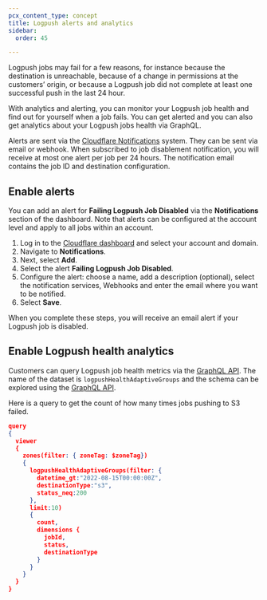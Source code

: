 ```yaml
---
pcx_content_type: concept
title: Logpush alerts and analytics
sidebar:
  order: 45

---
```



Logpush jobs may fail for a few reasons, for instance because the destination is unreachable, because of a change in permissions at the customers’ origin, or because a Logpush job did not complete at least one successful push in the last 24 hour.

With analytics and alerting, you can monitor your Logpush job health and find out for yourself when a job fails. You can get alerted and you can also get analytics about your Logpush jobs health via GraphQL.

Alerts are sent via the [Cloudflare Notifications](/notifications/) system. They can be sent via email or webhook. When subscribed to job disablement notification, you will receive at most one alert per job per 24 hours. The notification email contains the job ID and destination configuration.

<AvailableNotifications product="Logpush" />

## Enable alerts

You can add an alert for **Failing Logpush Job Disabled** via the **Notifications** section of the dashboard. Note that alerts can be configured at the account level and apply to all jobs within an account.

1. Log in to the [Cloudflare dashboard](https://dash.cloudflare.com/) and select your account and domain.
2. Navigate to **Notifications**.
3. Next, select **Add**.
4. Select the alert **Failing Logpush Job Disabled**.
5. Configure the alert: choose a name, add a description (optional), select the notification services, Webhooks and enter the email where you want to be notified.
6. Select **Save**.

When you complete these steps, you will receive an email alert if your Logpush job is disabled.

## Enable Logpush health analytics

Customers can query Logpush job health metrics via the [GraphQL API](/analytics/graphql-api/). The name of the dataset is `logpushHealthAdaptiveGroups` and the schema can be explored using the [GraphQL API](/analytics/graphql-api/getting-started/explore-graphql-schema/).

Here is a query to get the count of how many times jobs pushing to S3 failed.

```json
query
{
  viewer
  {
    zones(filter: { zoneTag: $zoneTag})
    {
      logpushHealthAdaptiveGroups(filter: {
        datetime_gt:"2022-08-15T00:00:00Z",
        destinationType:"s3",
        status_neq:200
      },
      limit:10)
      {
        count,
        dimensions {
          jobId,
          status,
          destinationType
        }
      }
    }
  }
}
```
